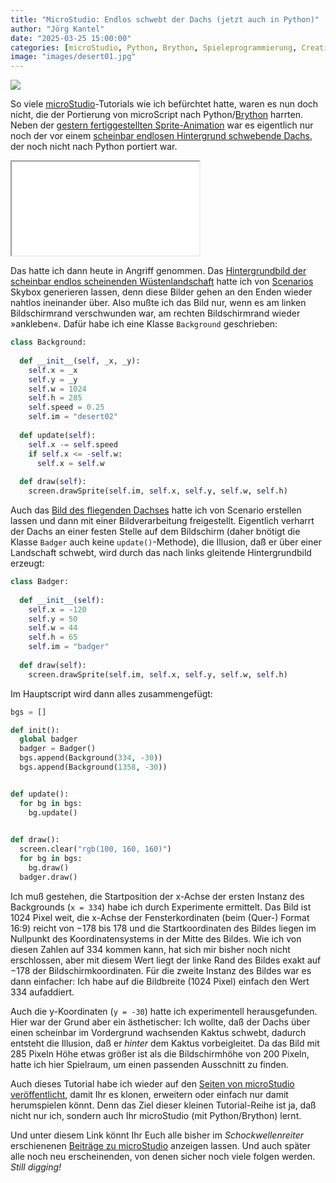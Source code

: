 ```yaml
---
title: "MicroStudio: Endlos schwebt der Dachs (jetzt auch in Python)"
author: "Jörg Kantel"
date: "2025-03-25 15:00:00"
categories: [microStudio, Python, Brython, Spieleprogrammierung, Creative Coding]
image: "images/desert01.jpg"
---
```


[![](images/desert01-b.jpg)](https://www.flickr.com/photos/schockwellenreiter/54409670008/)

So viele [microStudio](http://cognitiones.kantel-chaos-team.de/multimedia/spieleprogrammierung/microstudio.html)-Tutorials wie ich befürchtet hatte, waren es nun doch nicht, die der Portierung von microScript nach Python/[Brython](http://cognitiones.kantel-chaos-team.de/programmierung/python/brython.html) harrten. Neben der [gestern fertiggestellten Sprite-Animation](https://kantel.github.io/posts/2025032401_microstudio_anim_sprites/) war es eigentlich nur noch der vor einem [scheinbar endlosen Hintergrund schwebende Dachs](https://kantel.github.io/posts/2024031702_scrolling_badger/), der noch nicht nach Python portiert war.

<iframe src="seamlessscrollingdesert/index.html" class="if16_9" name="Seamless Scrolling Desert (Python)"></iframe>

Das hatte ich dann heute in Angriff genommen. Das [Hintergrundbild der scheinbar endlos scheinenden Wüstenlandschaft](https://www.flickr.com/photos/schockwellenreiter/54409610490/) hatte ich von [Scenarios](https://www.flickr.com/photos/schockwellenreiter/53537297945/) Skybox generieren lassen, denn diese Bilder gehen an den Enden wieder nahtlos ineinander über. Also mußte ich das Bild nur, wenn es am linken Bildschirmrand verschwunden war, am rechten Bildschirmrand wieder »ankleben«. Dafür habe ich eine Klasse `Background` geschrieben:

~~~python
class Background:
  
  def __init__(self, _x, _y):
    self.x = _x
    self.y = _y
    self.w = 1024
    self.h = 285
    self.speed = 0.25
    self.im = "desert02"
    
  def update(self):
    self.x -= self.speed
    if self.x <= -self.w:
      self.x = self.w
      
  def draw(self):
    screen.drawSprite(self.im, self.x, self.y, self.w, self.h)
~~~

Auch das [Bild des fliegenden Dachses](https://www.flickr.com/photos/schockwellenreiter/53539184633/) hatte ich von Scenario erstellen lassen und dann mit einer Bildverarbeitung freigestellt. Eigentlich verharrt der Dachs an einer festen Stelle auf dem Bildschirm (daher bnötigt die Klasse `Badger` auch keine `update()`-Methode), die Illusion, daß er über einer Landschaft schwebt, wird durch das nach links gleitende Hintergrundbild erzeugt:

~~~python
class Badger:
  
  def __init__(self):
    self.x = -120
    self.y = 50
    self.w = 44
    self.h = 65
    self.im = "badger"
    
  def draw(self):
    screen.drawSprite(self.im, self.x, self.y, self.w, self.h)
~~~

Im Hauptscript wird dann alles zusammengefügt:

~~~python
bgs = []

def init():
  global badger
  badger = Badger()
  bgs.append(Background(334, -30))
  bgs.append(Background(1358, -30))


def update():
  for bg in bgs:
    bg.update()
    

def draw():
  screen.clear("rgb(100, 160, 160)")
  for bg in bgs:
    bg.draw()
  badger.draw()
~~~

Ich muß gestehen, die Startposition der x-Achse der ersten Instanz des Backgrounds (`x = 334`) habe ich durch Experimente ermittelt. Das Bild ist 1024 Pixel weit, die x-Achse der Fensterkordinaten (beim (Quer-) Format 16:9) reicht von $-178$ bis $178$ und die Startkoordinaten des Bildes liegen im Nullpunkt des Koordinatensystems in der Mitte des Bildes. Wie ich von diesen Zahlen auf $334$ kommen kann, hat sich mir bisher noch nicht erschlossen, aber mit diesem Wert liegt der linke Rand des Bildes exakt auf $-178$ der Bildschirmkoordinaten. Für die zweite Instanz des Bildes war es dann einfacher: Ich habe auf die Bildbreite (1024 Pixel) einfach den Wert $334$ aufaddiert.

Auch die y-Koordinaten (`y = -30`) hatte ich experimentell herausgefunden. Hier war der Grund aber ein ästhetischer: Ich wollte, daß der Dachs über einen scheinbar im Vordergrund wachsenden Kaktus schwebt, dadurch entsteht die Illusion, daß er *hinter* dem Kaktus vorbeigleitet. Da das Bild mit 285 Pixeln Höhe etwas größer ist als die Bildschirmhöhe von 200 Pixeln, hatte ich hier Spielraum, um einen passenden Ausschnitt zu finden.

Auch dieses Tutorial habe ich wieder auf den [Seiten von microStudio veröffentlicht](https://microstudio.io/i/kantel/seamlessscrollingdesert/), damit Ihr es klonen, erweitern oder einfach nur damit herumspielen könnt. Denn das Ziel dieser kleinen Tutorial-Reihe ist ja, daß nicht nur ich, sondern auch Ihr microStudio (mit Python/Brython) lernt.

Und unter diesem Link könnt Ihr Euch alle bisher im *Schockwellenreiter* erschienenen [Beiträge zu microStudio](https://kantel.github.io/index.html#category=microStudio) anzeigen lassen. Und auch später alle noch neu erscheinenden, von denen sicher noch viele folgen werden. *Still digging!*